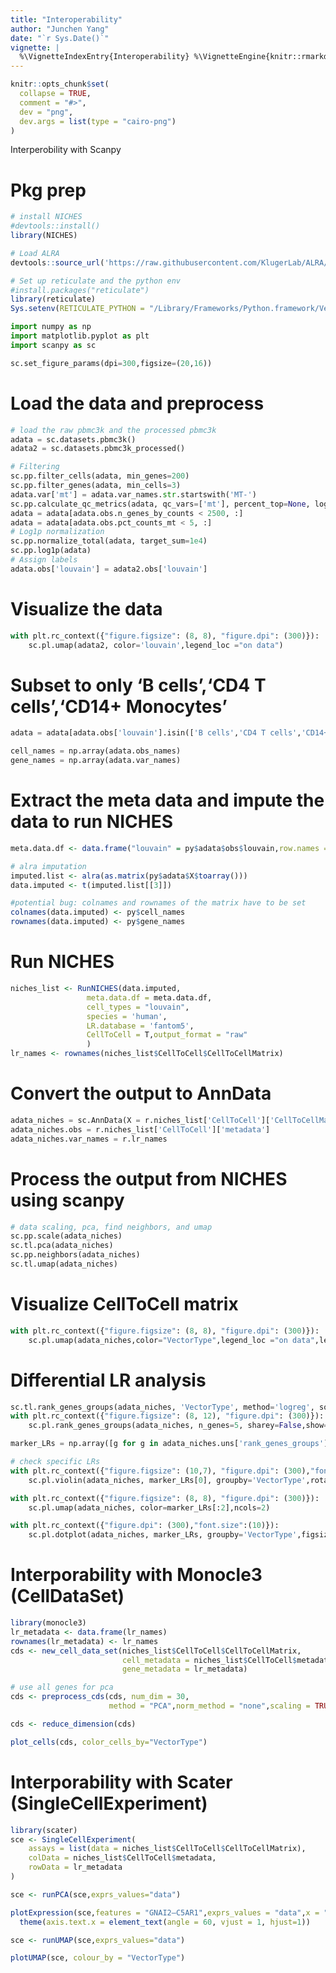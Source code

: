 ```yaml
---
title: "Interoperability"
author: "Junchen Yang"
date: "`r Sys.Date()`"
vignette: |
  %\VignetteIndexEntry{Interoperability} %\VignetteEngine{knitr::rmarkdown} %\VignetteEncoding{UTF-8}
---
```


```r
knitr::opts_chunk$set(
  collapse = TRUE,
  comment = "#>",
  dev = "png", 
  dev.args = list(type = "cairo-png")
)
```


Interperobility with Scanpy

# Pkg prep

```r
# install NICHES
#devtools::install()
library(NICHES)

# Load ALRA
devtools::source_url('https://raw.githubusercontent.com/KlugerLab/ALRA/master/alra.R')

# Set up reticulate and the python env
#install.packages("reticulate")
library(reticulate)
Sys.setenv(RETICULATE_PYTHON = "/Library/Frameworks/Python.framework/Versions/3.10/bin/python3.10")
```


```python
import numpy as np
import matplotlib.pyplot as plt
import scanpy as sc
```

```python
sc.set_figure_params(dpi=300,figsize=(20,16))
```

# Load the data and preprocess

```python
# load the raw pbmc3k and the processed pbmc3k
adata = sc.datasets.pbmc3k()
adata2 = sc.datasets.pbmc3k_processed()
```

```python
# Filtering
sc.pp.filter_cells(adata, min_genes=200)
sc.pp.filter_genes(adata, min_cells=3)
adata.var['mt'] = adata.var_names.str.startswith('MT-')
sc.pp.calculate_qc_metrics(adata, qc_vars=['mt'], percent_top=None, log1p=False, inplace=True)
adata = adata[adata.obs.n_genes_by_counts < 2500, :]
adata = adata[adata.obs.pct_counts_mt < 5, :]
# Log1p normalization
sc.pp.normalize_total(adata, target_sum=1e4)
sc.pp.log1p(adata)
# Assign labels
adata.obs['louvain'] = adata2.obs['louvain']
```

# Visualize the data
```python
with plt.rc_context({"figure.figsize": (8, 8), "figure.dpi": (300)}):
    sc.pl.umap(adata2, color='louvain',legend_loc ="on data")
```

# Subset to only 'B cells','CD4 T cells','CD14+ Monocytes'

```python
adata = adata[adata.obs['louvain'].isin(['B cells','CD4 T cells','CD14+ Monocytes']),:]

cell_names = np.array(adata.obs_names)
gene_names = np.array(adata.var_names)
```

# Extract the meta data and impute the data to run NICHES
```r
meta.data.df <- data.frame("louvain" = py$adata$obs$louvain,row.names = py$cell_names)

# alra imputation
imputed.list <- alra(as.matrix(py$adata$X$toarray()))
data.imputed <- t(imputed.list[[3]])

#potential bug: colnames and rownames of the matrix have to be set
colnames(data.imputed) <- py$cell_names
rownames(data.imputed) <- py$gene_names
```

# Run NICHES

```r
niches_list <- RunNICHES(data.imputed,
                 meta.data.df = meta.data.df,
                 cell_types = "louvain",
                 species = 'human',
                 LR.database = 'fantom5',
                 CellToCell = T,output_format = "raw"
                 )
lr_names <- rownames(niches_list$CellToCell$CellToCellMatrix)
```

# Convert the output to AnnData

```python
adata_niches = sc.AnnData(X = r.niches_list['CellToCell']['CellToCellMatrix'].T)
adata_niches.obs = r.niches_list['CellToCell']['metadata']
adata_niches.var_names = r.lr_names
```

# Process the output from NICHES using scanpy

```python
# data scaling, pca, find neighbors, and umap
sc.pp.scale(adata_niches)
sc.tl.pca(adata_niches)
sc.pp.neighbors(adata_niches)
sc.tl.umap(adata_niches)
```


# Visualize CellToCell matrix

```python
with plt.rc_context({"figure.figsize": (8, 8), "figure.dpi": (300)}):
    sc.pl.umap(adata_niches,color="VectorType",legend_loc ="on data",legend_fontsize=7)
```

# Differential LR analysis

```python
sc.tl.rank_genes_groups(adata_niches, 'VectorType', method='logreg', solver='liblinear',penalty='l1')
with plt.rc_context({"figure.figsize": (8, 12), "figure.dpi": (300)}):
    sc.pl.rank_genes_groups(adata_niches, n_genes=5, sharey=False,show=True,fontsize=20)
```

```python
marker_LRs = np.array([g for g in adata_niches.uns['rank_genes_groups']['names'][0]])
```



```python
# check specific LRs
with plt.rc_context({"figure.figsize": (10,7), "figure.dpi": (300),"font.size":(8)}):
    sc.pl.violin(adata_niches, marker_LRs[0], groupby='VectorType',rotation=20)
```

```python
with plt.rc_context({"figure.figsize": (8, 8), "figure.dpi": (300)}):
    sc.pl.umap(adata_niches, color=marker_LRs[:2],ncols=2)
```


```python
with plt.rc_context({"figure.dpi": (300),"font.size":(10)}):
    sc.pl.dotplot(adata_niches, marker_LRs, groupby='VectorType',figsize=(20,10))
```





# Interporability with  Monocle3 (CellDataSet)


```r
library(monocle3)
lr_metadata <- data.frame(lr_names)
rownames(lr_metadata) <- lr_names
cds <- new_cell_data_set(niches_list$CellToCell$CellToCellMatrix,
                         cell_metadata = niches_list$CellToCell$metadata,
                         gene_metadata = lr_metadata)

```

```r
# use all genes for pca
cds <- preprocess_cds(cds, num_dim = 30,
                      method = "PCA",norm_method = "none",scaling = TRUE,verbose = TRUE)
```

```r
cds <- reduce_dimension(cds)
```


```r
plot_cells(cds, color_cells_by="VectorType")
```




# Interporability with Scater (SingleCellExperiment)



```r
library(scater)
sce <- SingleCellExperiment(
    assays = list(data = niches_list$CellToCell$CellToCellMatrix), 
    colData = niches_list$CellToCell$metadata,
    rowData = lr_metadata
)
```


```r
sce <- runPCA(sce,exprs_values="data")
```

```r
plotExpression(sce,features = "GNAI2—C5AR1",exprs_values = "data",x = "VectorType",colour_by="VectorType")+
  theme(axis.text.x = element_text(angle = 60, vjust = 1, hjust=1))
```
```r
sce <- runUMAP(sce,exprs_values="data")
```

```r
plotUMAP(sce, colour_by = "VectorType")
```

